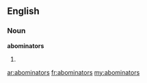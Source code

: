 ==English==

===Noun===
'''abominators'''

# {{plural of|[[abominator]]}}

[[ar:abominators]]
[[fr:abominators]]
[[my:abominators]]